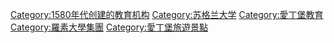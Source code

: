 {{Commonscat|University of Edinburgh}}

[[Category:1580年代创建的教育机构|Category:1580年代创建的教育机构]]
[[Category:苏格兰大学|Category:苏格兰大学]]
[[Category:愛丁堡教育|Category:愛丁堡教育]]
[[Category:羅素大學集團|Category:羅素大學集團]]
[[Category:愛丁堡旅遊景點|Category:愛丁堡旅遊景點]]